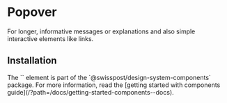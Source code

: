 
<Meta of={PopoverStories} />

# Popover

<div className="lead">
  For longer, informative messages or explanations and also simple interactive elements like links.
</div>

<Canvas of={PopoverStories.Default} />
<Controls of={PopoverStories.Default} />

## Installation

<div>
  The `<post-popover>` element is part of the `@swisspost/design-system-components` package. For more information, read the [getting started with components guide](/?path=/docs/getting-started-components--docs).
</div>
